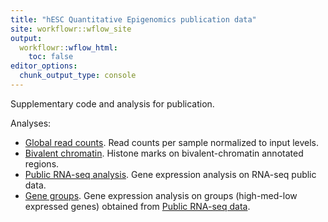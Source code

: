 ```yaml
---
title: "hESC Quantitative Epigenomics publication data"
site: workflowr::wflow_site
output:
  workflowr::wflow_html:
    toc: false
editor_options:
  chunk_output_type: console
---
```


Supplementary code and analysis for publication.

Analyses:

* [Global read counts](global_read_counts.html). Read counts per sample normalized
to input levels.
* [Bivalent chromatin](bivalent_chromatin.html). Histone marks on
bivalent-chromatin annotated regions.
* [Public RNA-seq analysis](rna_seq_collier_2017.html). Gene expression analysis
on RNA-seq public data.
* [Gene groups](gene_expression_groups.html). Gene expression analysis
on groups (high-med-low expressed genes) obtained from
[Public RNA-seq data](rna_seq_collier_2017.html).

